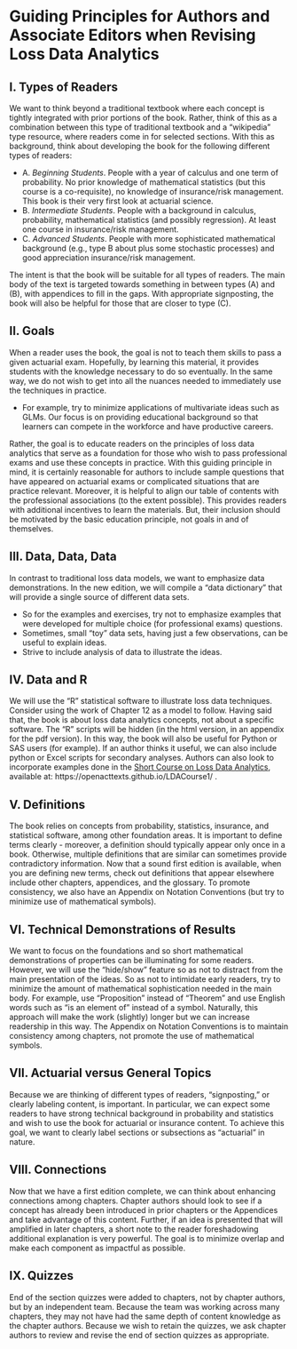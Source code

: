# Guiding Principles for Authors and Associate Editors when Revising Loss Data Analytics {-#CGuide}




## I. Types of Readers   {-}

We want to think beyond a traditional textbook where each concept is tightly integrated with prior portions of the book. Rather, think of this as a combination between this type of traditional textbook and a "wikipedia" type resource, where readers come in for selected sections. 
With this as background, think about developing the book for the following different types of readers:

*  A. *Beginning Students*. People with a year of calculus and one term of probability. No prior knowledge of mathematical statistics (but this course is a co-requisite), no knowledge of insurance/risk management. This book is their very first look at actuarial science. 
*  B. *Intermediate Students*. People with a background in calculus, probability, mathematical statistics (and possibly regression). At least one course in insurance/risk management. 
*  C. *Advanced Students*. People with more sophisticated mathematical background (e.g., type B about plus some stochastic processes) and good appreciation insurance/risk management.

The intent is that the book will be suitable for all types of readers. The main body of the text is targeted towards something in between types (A) and (B), with appendices to fill in the gaps. With appropriate signposting, the book will also be helpful for those that are closer to type (C).

## II. Goals {-}

When a reader uses the book, the goal is not to teach them skills to pass a given actuarial exam. Hopefully, by learning this material, it provides students with the knowledge necessary to do so eventually. In the same way, we do not wish to get into all the nuances needed to immediately use the techniques in practice.

*  For example, try to minimize applications of multivariate ideas such as GLMs. Our focus is on providing educational background so that learners can compete in the workforce and have productive careers. 

Rather, the goal is to educate readers on the principles of loss data analytics that serve as a foundation for those who wish to pass professional exams and use these concepts in practice. With this guiding principle in mind, it is certainly reasonable for authors to include sample questions that have appeared on actuarial exams or complicated situations that are practice relevant. Moreover, it is helpful to align our table of contents with the professional associations (to the extent possible). This provides readers with additional incentives to learn the materials. But, their inclusion should be motivated by the basic education principle, not goals in and of themselves.

## III. Data, Data, Data {-}

In contrast to traditional loss data models, we want to emphasize data demonstrations. In the new edition, we will compile a "data dictionary" that will provide a single source of different data sets. 

*  So for the examples and exercises, try not to emphasize examples that were developed for multiple choice (for professional exams) questions.  
*  Sometimes, small "toy" data sets, having just a few observations, can be useful to explain ideas. 
*  Strive to include analysis of data to illustrate the ideas.

## IV. Data and R {-}

We will use the "R" statistical software to illustrate loss data techniques. Consider using the work of Chapter 12 as a model to follow. Having said that, the book is about loss data analytics concepts, not about a specific software. The "R" scripts will be hidden (in the html version, in an appendix for the pdf version). In this way, the book will also be useful for Python or SAS users (for example). If an author thinks it useful, we can also include python or Excel scripts for secondary analyses. Authors can also look to incorporate examples done in the [Short Course on Loss Data Analytics](https://openacttexts.github.io/LDACourse1/), available at:  https://openacttexts.github.io/LDACourse1/ .

## V. Definitions {-}

The book relies on concepts from probability, statistics, insurance, and statistical software, among other foundation areas. It is important to define terms clearly - moreover, a definition should typically appear only once in a book. Otherwise, multiple definitions that are similar can sometimes provide contradictory information. Now that a sound first edition is available, when you are defining new terms, check out definitions that appear elsewhere include other chapters, appendices, and the glossary. To promote consistency, we also have an Appendix on Notation Conventions (but try to minimize use of mathematical symbols).

## VI. Technical Demonstrations of Results {-}

We want to focus on the foundations and so short mathematical demonstrations of properties can be illuminating for some readers. However, we will use the "hide/show" feature so as not to distract from the main presentation of the ideas. So as not to intimidate early readers, try to minimize the amount of mathematical sophistication needed in the main body. For example, use "Proposition" instead of "Theorem" and use English words such as "is an element of" instead of a symbol. Naturally, this approach will make the work (slightly) longer but we can increase readership in this way. The Appendix on Notation Conventions is to maintain consistency among chapters, not promote the use of mathematical symbols.

## VII. Actuarial versus General Topics {-}

Because we are thinking of different types of readers, "signposting," or clearly labeling content, is important. In particular, we can expect some readers to have strong technical background in probability and statistics and wish to use the book for actuarial or insurance content. To achieve this goal, we want to clearly label sections or subsections as "actuarial" in nature.

## VIII. Connections {-}

Now that we have a first edition complete, we can think about enhancing connections among chapters. Chapter authors should look to see if a concept has already been introduced in prior chapters or the Appendices and take advantage of this content. Further, if an idea is presented that will amplified in later chapters, a short note to the reader foreshadowing additional explanation is very powerful. The goal is to minimize overlap and make each component as impactful as possible.

## IX. Quizzes {-}

End of the section quizzes were added to chapters, not by chapter authors, but by an independent team. Because the team was working across many chapters, they may not have had the same depth of content knowledge as the chapter authors. Because we wish to retain the quizzes, we ask chapter authors to review and revise the end of section quizzes as appropriate.

